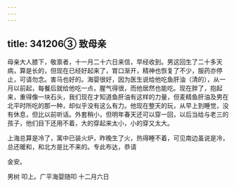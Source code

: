 ```yaml
---
---
---
```

title: 341206③ 致母亲
---




母亲大人膝下，敬禀者，十一月二十六日来信，早经收到。男这回生了二十多天病，算是长的，但现在已经好起来了，胃口渐开，精神也恢复了不少，服药亦停止，可请勿念。害马也好的。海婴很好，因为医生说给他吃鱼肝油（清的），从一月以前起，每餐后就给他吃一点，腥气得很，而他居然也能吃。现在胖了，抱起来，重得像一块石头，我们现在才知道鱼肝油有这样的力量，但麦精鱼肝油及男在北平时所吃的那一种，却似乎没有这么有力。他现在整天的玩，从早上到睡觉，没有休息，但比以前听话。外套稍小，但明年春天还可以穿一回，以后当给与老三的孩子，他们目下还用不着，大的穿起来太小，小的穿又太大。

上海总算是冷了，寓中已装火炉，昨晚生了火，热得睡不着，可见南边虽说是冷，总还暖和，和北方是比不来的。专此布达，恭请

金安。

男树 叩上。广平海婴随叩 十二月六日